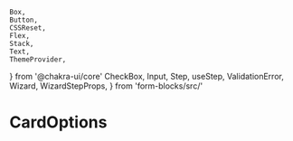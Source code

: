     Box,
    Button,
    CSSReset,
    Flex,
    Stack,
    Text,
    ThemeProvider,
} from '@chakra-ui/core'
    CheckBox,
    Input,
    Step,
    useStep,
    ValidationError,
    Wizard,
    WizardStepProps,
} from 'form-blocks/src/'

# CardOptions

<Playground>
    <Wizard showJsonValues>
        <Step>
            <Step0 />
        </Step>
        <Step>
            <Step1 />
        </Step>
        <Step>
            <Step2 />
        </Step>
        <Step>
            <Step3 />
        </Step>
        <Step hideFromHistory>
            <Step4 />
        </Step>
    </Wizard>
</Playground>

